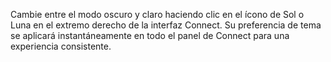 Cambie entre el modo oscuro y claro haciendo clic en el ícono de Sol o Luna en el extremo derecho de la interfaz Connect. Su preferencia de tema se aplicará instantáneamente en todo el panel de Connect para una experiencia consistente.
